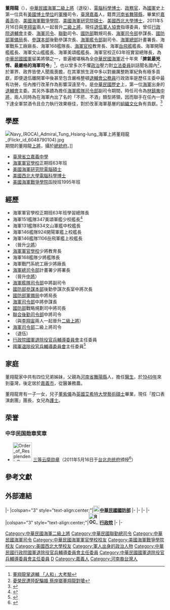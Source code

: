 {{Infobox Officeholder
| name = 董翔龍
| image name =Tung Hsiang-lung 董翔龍 (Flickr id 16955540338).jpg
| width =
| now = 
| period = 
| sex = 男
| Native place = [[河南省|河南省]][[舞陽縣|舞陽縣]]
| nationality = {{ROC}}
| date of birth = {{birth date and age|1952|9|21}}
| place of birth ={{ROC|臺灣省}}[[嘉義縣|嘉義縣]][[嘉義市_(縣轄市)|嘉義市]]（今[[嘉義市|嘉義市]]）
| office1 = {{flagicon image|ROC Veterans Affairs Council Emblem.svg}} 第1任[[中華民國國軍退除役官兵輔導委員會|國軍退除役官兵輔導委員會]]主任委員
| premierroc1 = [[江宜樺|江宜樺]]<br>[[毛治國|毛治國]]<br>[[張善政|張善政]]
| term_start1 = 2013年11月1日
| term_end1 = 2016年5月19日
| predecessor1 = 董翔龍（'''首任'''）
| successor1 = [[李翔宙|李翔宙]]
| office2 = {{flagicon image|ROC Veterans Affairs Council Emblem.svg}} 第14任[[行政院國軍退除役官兵輔導委員會|行政院國軍退除役官兵輔導委員會]]主任委員
| premierroc2 = [[江宜樺|江宜樺]]
| term_start2 = 2013年8月1日 
| term_end2 =  2013年10月31日
| predecessor2 = [[曾金陵|曾金陵]]
| successor2 = 董翔龍（'''末任'''）
| office3 = {{flagicon image|ROC Commanding General of Navy Flag.svg}} 第4任[[中華民國海軍司令|海軍司令]]
| term_start3 = 2011年5月16日
| term_end3 = 2013年7月31日 
| predecessor3 = [[高廣圻|高廣圻]]62
| successor3 = [[陳永康|陳永康]]63
| office4 = {{flagicon image|ROC Commanding General of Combined Service Force Flag.svg}} 第6任[[聯勤|聯勤]]司令
| term_start4 = 2008年11月1日
| term_end4 = 2011年5月15日 
| predecessor4 = [[金乃傑|金乃傑]]（[[中華民國空軍|空軍]]）
| successor4 = [[吳有明|吳有明]]（[[中華民國陸軍|陸軍]]）
| office5 = {{flagicon image|ROC Ministry of National Defense Flag.svg}} 第5任[[中華民國國防部|國防部]]戰略規劃司司長
| minister5 = [[李傑_(臺灣)|李傑]]<br>[[李天羽|李天羽]]<br>[[蔡明憲|蔡明憲]]<br>[[陳肇敏|陳肇敏]]
| term_start5 = 2006年12月1日
| term_end5 = 2008年10月31日
| predecessor5 = [[林勤經|林勤經]]（[[中華民國空軍|空軍]]）
| successor5 = [[李喜明|李喜明]]
| office6 = {{flagicon|ROC}} 第2任[[海軍司令部|海軍司令部]]參謀長
| chief6 = [[林鎮夷|林鎮夷]]
| term_start6 = 2006年4月1日
| term_end6 = 2006年11月30日
| predecessor6 = [[張志澄|張志澄]]
| successor6 = [[陳永康_(臺灣軍事將領)|陳永康]]63
| office7 = {{flagicon image|Flying-camel Emblem.svg}} 第4任[[國防部軍備局|國防部軍備局]]局長
| minister7 = [[李傑_(臺灣)|李傑]]
| term_start7 = 2005年10月1日
| term_end7 = 2006年3月31日
| predecessor7 = [[盧林賜|盧林賜]]
| successor7 = [[吳偉榮|吳偉榮]]
| office8 = {{flagicon image|ROC Ministry of National Defense Flag.svg}} [[國防部參謀本部|國防部參謀本部]]後勤參謀次長室次長
| minister8 = [[李傑_(臺灣)|李傑]]
| term_start8 = 2004年6月1日
| term_end8 = 2005年9月30日
| predecessor8 = [[盧林賜|盧林賜]]
| successor8 = [[李明範|李明範]]
| office9 = {{flagicon image|海軍艦隊指揮部部徽.jpg}} [[海軍艦隊司令部|海軍艦隊司令部]]副司令
| chief9 = [[王立申|王立申]]58
| term_start9 = 2003年12月1日
| term_end9 = 2004年5月31日
| predecessor9 = [[龔家政|龔家政]]
| successor9 = [[葉巨|葉巨]]
| relatives = [[董紫儀|董紫儀]]（兒子）
|職業     = [[軍人|軍人]]
|學歷     = [[電腦|電腦]][[博士|博士]]
|母校     = [[美國|美國]][[西北大學_(伊利诺州)|西北大學]]<br>[[美國海軍戰爭學院|美國海軍戰爭學院]]<br>[[美國海軍|美國海軍]][[研究院|研究院]]<br>[[中華民國海軍軍官學校|中華民國海軍軍官學校]]<br>[[嘉義中學|臺灣省立嘉義高級中學]]
| allegiance = {{ROC}}
| branch = {{flagicon image|Flag of the Republic of China.svg}} [[中華民國海軍|中華民國海軍]]
| rank = {{flagicon image|ROCN Admiral's Flag.svg}} [[二級上將|二級上將]]
| serviceyears = 1974年－2013年
| unit =
| commands =  
| battles = [[1996年臺海危機|1996年臺海危機]]
| awards =
| laterwork =
}}
{{Infobox_officeholder
| educate =
*[[臺灣省立嘉義中學|臺灣省立嘉義中學]]1970年（59年）班
*[[中華民國海軍軍官學校|中華民國海軍軍官學校]]1974年（63年）班
*[[美國海軍|美國海軍]][[研究院|研究院]][[電腦|電腦]][[碩士|碩士]]
*[[美國|美國]][[西北大学_(伊利诺州)|西北大學]][[電腦|電腦]][[博士|博士]]
*[[美國海軍戰爭學院|美國海軍戰爭學院]]函授班1995年班
| past =
*海軍軍官學校正期班63年班實習總隊長
*海軍151艦隊347美頌軍艦少校艦長<br /><span style="color: blue;">（1982年2月－1983年5月）</span>
*海軍131艦隊834文山軍艦中校艦長<br /><span style="color: blue;">（1986年8月－1988年4月）</span>
*海軍146艦隊924開陽軍艦上校艦長<br /><span style="color: blue;">（1994年10月－1995年7月）</span>
*海軍124艦隊1106岳飛軍艦上校艦長<br /><span style="color: blue;">（1995年7月－1996年12月）</span>
*[[海軍軍官學校|海軍軍官學校]]少將教育長<br /><span style="color: blue;">（1998年5月－1998年10月）</span>
*海軍168艦隊少將艦隊長<br /><span style="color: blue;">（1999年11月－2000年12月）</span>
*海軍戰鬥系統工廠少將廠長<br /><span style="color: blue;">（2000年12月－2002年4月）</span>
*[[國防部海軍司令部|海軍總司令部]]計畫署少將署長<br /><span style="color: blue;">（2002年4月－2003年11月30日）</span>
*[[海軍艦隊司令部|海軍艦隊司令部]]中將副司令<br /><span style="color: blue;">（2003年12月1日－2004年1月31日）</span>
*[[國防部參謀本部|國防部參謀本部]]後勤參謀次長室中將次長<br /><span style="color: blue;">（2004年2月1日－2005年9月30日）</span>
*[[國防部軍備局|國防部軍備局]]中將局長<br /><span style="color: blue;">（2005年10月1日－2006年3月31日）</span>
*[[國防部海軍司令部|海軍司令部]]中將參謀長<br /><span style="color: blue;">（2006年4月1日－2006年11月30日）</span>
*國防部戰略規劃司中將司長<br /><span style="color: blue;">（2006年12月1日－2008年10月31日）</span>
*[[聯合後勤司令部|聯合後勤司令部]]中將司令<br /><span style="color: blue;">（2008年11月1日－2011年5月15日）</span>
*[[國防部海軍司令部|海軍司令部]]上將司令<br /><span style="color: blue;">（2011年5月16日－2013年7月31日）</span>
*[[行政院國軍退除役官兵輔導委員會|行政院國軍退除役官兵輔導委員會]]主任委員<br /><span style="color: blue;">（2013年8月1日－2013年10月31日）</span>
*[[國軍退除役官兵輔導委員會|國軍退除役官兵輔導委員會]]主任委員<br /><span style="color: blue;">（2013年11月1日－2016年5月19日）</span>
*[[社團法人|社團法人]][[中華民國|中華民國]][[退伍軍人|退伍軍人]][[協會|協會]]指導委員<br /><span style="color: blue;">（2021年3月12日－迄今）</span>
}}
'''董翔龍'''（{{bd|1952年|9月21日||}}），[[中華民國海軍|中華民國海軍]][[二級上將|二級上將]]（退役）、[[電腦科學|電腦科學]][[博士|博士]]、[[政務官|政務官]]，為[[中華民國國軍|國軍]]史上第一位具有[[美國|美國]][[博士學位|博士學位]]的[[軍種|軍種]]司令，[[臺灣|臺灣]][[嘉義|嘉義]]人，籍貫[[河南省|河南省]][[舞陽縣|舞陽縣]]，畢業於[[嘉義高中|嘉義高中]]、[[美國海軍|美國海軍]][[戰爭學院|戰爭學院]]、[[美國海軍|美國海軍]][[研究院|研究院]][[碩士|碩士]]、[[美國|美國]][[西北大学_(伊利诺伊州)|西北大學]][[博士|博士]]，2011年5月16日與[[李翔宙|李翔宙]]兩人一起晉升[[二級上將|二級上將]]，現任[[退伍軍人|退伍軍人]][[協會|協會]]指導委員，曾任[[行政院退輔會|行政院退輔會]]主委、[[中華民國海軍司令|海軍司令]]、[[聯勤|聯勤]]司令、[[中華民國國防部|國防部]]戰規司長、[[國防部海軍司令部|海軍司令部]]參謀長、[[國防部軍備局|國防部軍備局]]長、[[參謀本部|參謀本部]]後勤參謀次長、[[海軍艦隊司令部|海軍艦令部]]副司令、[[國防部海軍司令部|海軍總部]]計畫署長、海軍戰系工廠廠長、海軍168艦隊長、[[海軍官校|海軍官校]]教育長、海軍[[岳飛號巡防艦|岳飛艦]]艦長、海軍開陽艦艦長、海軍文山艦艦長、海軍美頌艦艦長、海軍官校正63年班實習總隊長，為[[中華民國國軍|中華民國國軍]]留美將領之一，普遍被堪稱為全[[中華民國海軍|中華民國海軍]]近十年來「'''脾氣最兇悍、最嚴格的海軍司令'''」<ref>[https://news.ltn.com.tw/amp/news/politics/paper/700851 董翔龍掌退輔 「人和」大考驗]</ref>，也以曾多次不懼[[政治|政治]]壓力對[[立法委員|立法委員]]訓話聞名國內<ref>[https://www.taiwannews.com.tw/ch/news/2813345 憂榮民遭陸配騙婚 蔡煌瑯董翔龍對嗆]</ref>，於軍界、政界皆使人聞風喪膽，在其軍旅生涯中多以對嚴厲整飭軍紀負有極多貢獻，即便退伍離開軍中後甚至包含嚴格整頓[[退輔會|退輔會]][[公務員|公務員]]行政效率是歷任主委中最有功勞，任內推行改革作為影響深遠至今。是[[中華民國歷史|中華民國歷史]]上，第一位[[海軍|海軍]]出身的[[退輔會|退輔會]]主委。其另外事蹟為擔任[[海軍艦隊司令部|海軍艦隊司令部]]副司令期間，時任司令為[[林鎮夷|林鎮夷]][[中將|中將]]，兩人同時為在海軍內出了名的「不菸、不酒」類型將領，因而聯手在任內一齊下達全軍禁酒令且合力執行效果極佳，對於改革海軍基層的[[組織文化|組織文化]]負有貢獻。<ref name="nuseum-mnd-1484-36964">{{cite web |url= http://museum.mnd.gov.tw/Publish.aspx?cnid=1484&p=36964&Level=2 |publisher= [[國軍歷史文物館|國軍歷史文物館]] |title= 林鎮夷（西元1945～） |archiveurl= https://web.archive.org/web/20140902013814/http://museum.mnd.gov.tw/Publish.aspx?cnid=1484&p=36964&Level=2 |archivedate= 2014-09-02 |deadurl= yes }}</ref>

== 學歷 ==
[[File:Navy_(ROCA)_Admiral_Tung_Hsiang-lung_海軍上將董翔龍_(Flickr_id_6048790104).jpg|thumb]]期間的董翔龍[[上將|上將]]，攝於[[中華民國總統府|總統府]]。]]
*[[臺灣省立嘉義中學|臺灣省立嘉義中學]]
*[[海軍軍官學校|海軍軍官學校]]正期班63年班
*[[美國海軍|美國海軍]][[研究院|研究院]][[電腦|電腦]][[碩士|碩士]]
*[[美國|美國]][[西北大学_(伊利诺州)|西北大學]][[電腦科學|電腦科學]][[博士|博士]]
*[[美國|美國]][[海軍戰爭學院|海軍戰爭學院]]函授班1995年班

== 經歷 ==
*海軍軍官學校正期班63年班學習總隊長
*海軍151艦隊347美頌軍艦少校艦長<ref>{{cite news |first=  |last=  |authorlink=  |author=  |coauthors=  |title= 董翔龍主任委員 - 行政院全球資訊網-內閣閣員 |url= http://www.ey.gov.tw/Member_Info.aspx?n=445B991A1B69EF87&s=BF118CAA45215C42 |format=  |work=  |publisher= 中華民國行政院 |location=  |id=  |pages=  |page=  |date= 2013年11月1日 |accessdate=  |language= zh-hant |quote=  |archiveurl= https://web.archive.org/web/20140404000335/http://www.ey.gov.tw/Member_Info.aspx?n=445B991A1B69EF87&s=BF118CAA45215C42 |archivedate= 2014年4月4日 |dead-url= no }}</ref>
*海軍131艦隊834文山軍艦中校艦長
*海軍146艦隊924開陽軍艦上校艦長
*海軍146艦隊1106岳飛軍艦上校艦長
*（晉升[[少將|少將]]）
*[[海軍軍官學校|海軍軍官學校]]少將教育長
*海軍168艦隊少將艦隊長
*海軍戰鬥系統工廠少將廠長
*[[國防部海軍司令部|海軍總司令部]]計畫署少將署長
*（晉升[[中將|中將]]）
*[[海軍艦隊司令部|海軍艦隊司令部]]中將副司令
*[[國防部參謀本部|國防部參謀本部]]後勤參謀次長室中將次長
*[[國防部軍備局|國防部軍備局]]中將局長
*[[國防部海軍司令部|海軍司令部]]中將參謀長
*[[中華民國國防部|國防部]]戰略規劃司中將司長
*[[聯合後勤司令部|聯合後勤司令部]]中將司令
*（與[[李翔宙|李翔宙]]兩人一起晉升[[二級上將|二級上將]]）
*[[國防部海軍司令部|海軍司令部]]二級上將司令
*（退伍）
*[[行政院國軍退除役官兵輔導委員會|行政院國軍退除役官兵輔導委員會]]主任委員
*[[國軍退除役官兵輔導委員會|國軍退除役官兵輔導委員會]]主任委員<ref>{{cite news |first=  |last=  |authorlink=  |author=  |coauthors=  |title= 國軍退除役官兵輔導委員會全球資訊網--主任委員簡歷 |url= http://www.vac.gov.tw/content/index.asp?pno=193 |format=  |work=  |publisher= 中華民國國軍退除役官兵輔導委員會 |location=  |id=  |pages=  |page=  |date= 2013年11月1日 |accessdate=  |language= zh-hant |quote=  |archiveurl= https://web.archive.org/web/20151222075412/http://www.vac.gov.tw/content/index.asp?pno=193 |archivedate= 2015年12月22日 |dead-url= no }}</ref>

== 家庭 ==
董翔龍家中共有四位兄弟姊妹，父親為[[河南省|河南省]][[舞陽縣|舞陽縣]]人，擔任[[醫生|醫生]]，於[[1949年|1949年]]來到臺灣，後定居於[[嘉義市|嘉義市]]，從醫兼務農。

董翔龍育有一子一女，兒子[[董紫儀|董紫儀]]為[[英國|英國]][[艾希特大學|艾希特大學]][[藝術|藝術]][[碩士|碩士]]畢業，現任「膛口表演劇團」團長，女兒為[[護士|護士]]。

==荣誉==
===中华民国勋章奖章===
* [[File:Order_of_Resplendent_Banner_with_Yellow_Grand_Cordon_ribbon.png|60px]] [[云麾勋章|三等云麾勋章]]（2011年5月16日于[[台北市|台北]][[总统府_(台湾)|总统府]]颁授<ref name="order">{{cite web |url=https://www.president.gov.tw/NEWS/15404 |title=總統主持國防部重要幹部晉任授階暨授勳典禮 |publisher=中华民国总统府 |date=2011-05-16 |accessdate=2021-07-16 |archive-date=2021-07-18 |archive-url=https://web.archive.org/web/20210718044624/https://www.president.gov.tw/NEWS/15404 |dead-url=no }}</ref>）

==參考文獻==
{{reflist}}

==外部連結==
{{start box}}
{{s-mil}}
|-
|colspan="3" style="text-align:center;"|'''[[File:ROC_Ministry_of_National_Defense_Seal.svg|20px]][[中華民國|中華民國]][[中華民國國防部|國防部]]'''
|-
{{s-before|[[盧林賜|盧林賜]]}}
{{s-title|[[國防部軍備局|軍備局]]局長<br><small>第四任<br>2005年10月1日－2006年4月1日}}
{{s-after|[[吳偉榮|吳偉榮]]}}
|-
{{s-before|[[金乃傑|金乃傑]]}}
{{s-title|[[國防部聯合後勤司令部|聯勤司令]]<br><small>第六任<br>2008年11月1日－2011年5月16日}}
{{s-after|[[吳有明|吳有明]]}}
|-
{{s-before|[[高廣圻|高廣圻]]}}
{{s-title|[[中華民國海軍司令|海軍司令]]<br><small>第四任<br>2011年5月16日－2013年8月1日}}
{{s-after|[[陳永康_(臺灣軍事將領)|陳永康]]}}
{{s-gov|roc}}
|-
|colspan="3" style="text-align:center;"|'''[[File:ROC_Executive_Yuan_Logo.svg|35px]][[行政院|行政院]]'''
|-
{{s-before|[[曾金陵|曾金陵]]}}
{{s-title|[[行政院國軍退除役官兵輔導委員會|行政院國軍退除役官兵輔導委員會]]主任委員<br><small>第十四任<br>2013年8月1日－2013年11月1日}}
{{s-none|末任}}
|-
{{s-none|首任}}
{{s-title|[[國軍退除役官兵輔導委員會|國軍退除役官兵輔導委員會]]主任委員<br><small>第一任<br>2013年11月1日－2016年5月20日}}
{{s-after|[[李翔宙|李翔宙]]}}
{{end box}}
{{江宜樺內閣}}
{{毛治國內閣}}
{{中華民國海軍司令}}
{{DEFAULTSORT: Tung Hsiang-lung}}
[[Category:中華民國海軍二級上將|Category:中華民國海軍二級上將]]
[[Category:中華民國聯勤總司令|Category:中華民國聯勤總司令]]
[[Category:中華民國海軍司令|Category:中華民國海軍司令]]
[[Category:中華民國海軍軍官學校校友|Category:中華民國海軍軍官學校校友]]
[[Category:美國海軍戰爭學院校友|Category:美國海軍戰爭學院校友]]
[[Category:美國西北大學校友|Category:美國西北大學校友]]
[[Category:軍人出身的政治人物|Category:軍人出身的政治人物]]
[[Category:中華民國行政院國軍退除役官兵輔導委員會主任委員|Category:中華民國行政院國軍退除役官兵輔導委員會主任委員]]
[[Category:中華民國國軍退除役官兵輔導委員會主任委員|Category:中華民國國軍退除役官兵輔導委員會主任委員]]
[[Category:董姓|D]]
[[Category:嘉義人|Category:嘉義人]]
[[Category:河南裔台灣人|Category:河南裔台灣人]]